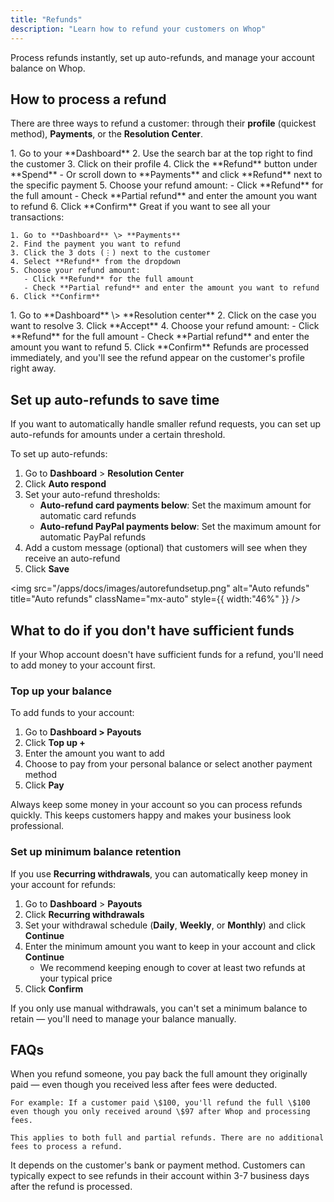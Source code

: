 ```yaml
---
title: "Refunds"
description: "Learn how to refund your customers on Whop"
---
```


Process refunds instantly, set up auto-refunds, and manage your account balance on Whop.

## How to process a refund

There are three ways to refund a customer: through their **profile** (quickest method), **Payments**, or the **Resolution Center**.

<Tabs>
  <Tab title="Customer's profile">
    1. Go to your **Dashboard**
    2. Use the search bar at the top right to find the customer
    3. Click on their profile
    4. Click the **Refund** button under **Spend**
       - Or scroll down to **Payments** and click **Refund** next to the specific payment
    5. Choose your refund amount:
       - Click **Refund** for the full amount
       - Check **Partial refund** and enter the amount you want to refund
    6. Click **Confirm**
  </Tab>
  <Tab title="Payments">
    Great if you want to see all your transactions:

    1. Go to **Dashboard** \> **Payments**
    2. Find the payment you want to refund
    3. Click the 3 dots (⋮) next to the customer
    4. Select **Refund** from the dropdown
    5. Choose your refund amount:
       - Click **Refund** for the full amount
       - Check **Partial refund** and enter the amount you want to refund
    6. Click **Confirm**
  </Tab>
  <Tab title="Resolution Center">
    1. Go to **Dashboard** \> **Resolution center**
    2. Click on the case you want to resolve
    3. Click **Accept**
    4. Choose your refund amount:
       - Click **Refund** for the full amount
       - Check **Partial refund** and enter the amount you want to refund
    5. Click **Confirm**
  </Tab>
</Tabs>

<Tip>
  Refunds are processed immediately, and you'll see the refund appear on the customer's profile right away.
</Tip>

## Set up auto-refunds to save time

If you want to automatically handle smaller refund requests, you can set up auto-refunds for amounts under a certain threshold.

To set up auto-refunds:

1. Go to **Dashboard** \> **Resolution Center**
2. Click **Auto respond**
3. Set your auto-refund thresholds:
   - **Auto-refund card payments below**: Set the maximum amount for automatic card refunds
   - **Auto-refund PayPal payments below**: Set the maximum amount for automatic PayPal refunds
4. Add a custom message (optional) that customers will see when they receive an auto-refund
5. Click **Save**

<img
  src="/apps/docs/images/autorefundsetup.png"
  alt="Auto refunds"
  title="Auto refunds"
  className="mx-auto"
  style={{ width:"46%" }}
/>

## What to do if you don't have sufficient funds

If your Whop account doesn't have sufficient funds for a refund, you'll need to add money to your account first.

### Top up your balance

To add funds to your account:

1. Go to **Dashboard \> Payouts**
2. Click **Top up \+**
3. Enter the amount you want to add
4. Choose to pay from your personal balance or select another payment method
5. Click **Pay**

<Tip>
  Always keep some money in your account so you can process refunds quickly. This keeps customers happy and makes your business look professional.
</Tip>

### Set up minimum balance retention

If you use **Recurring withdrawals**, you can automatically keep money in your account for refunds:

1. Go to **Dashboard** \> **Payouts**
2. Click **Recurring withdrawals**
3. Set your withdrawal schedule (**Daily**, **Weekly**, or **Monthly**) and click **Continue**
4. Enter the minimum amount you want to keep in your account and click **Continue**
   - We recommend keeping enough to cover at least two refunds at your typical price
5. Click **Confirm**

<Tip>
  If you only use manual withdrawals, you can't set a minimum balance to retain — you'll need to manage your balance manually.
</Tip>

## FAQs

<AccordionGroup>
  <Accordion title="How do fees work with refunds?">
    When you refund someone, you pay back the full amount they originally paid — even though you received less after fees were deducted.

    For example: If a customer paid \$100, you'll refund the full \$100 even though you only received around \$97 after Whop and processing fees.

    This applies to both full and partial refunds. There are no additional fees to process a refund.
  </Accordion>
  <Accordion title="How long does it take for customers to receive their refunds?">
    It depends on the customer's bank or payment method. Customers can typically expect to see refunds in their account within 3-7 business days after the refund is processed.
  </Accordion>
</AccordionGroup>
